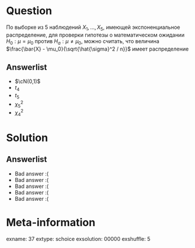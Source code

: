 Question
========
По выборке из 5 наблюдений $X_1,\ldots,X_{5}$, имеющей экспоненциальное распределение, для проверки гипотезы о математическом ожидании $H_0: \mu = \mu_0$ против $H_a: \mu \ne \mu_0$, можно считать, что величина $\frac{\bar{X} - \mu_0}{\sqrt{\hat{\sigma}^2 / n}}$ имеет распределение



Answerlist
----------
*  $\cN(0,1)$
*  $t_4$
*  $t_5$
*  $\chi^2_5$
*  $\chi^2_4$

Solution
========

Answerlist
----------
*  Bad answer :(
*  Bad answer :(
*  Bad answer :(
*  Bad answer :(
*  Bad answer :(

Meta-information
================
exname: 37
extype: schoice
exsolution: 00000
exshuffle: 5
